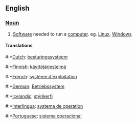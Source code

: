 ==English==
===[[Noun]]===

# [[Software]] needed to run a [[computer]]. eg. [[Linux]], [[Windows]]

====Translations====
#:*[[Dutch]]: [[besturingssysteem]]
#:*[[Finnish]]: [[käyttöjärjestelmä]]
#:*[[French]]: [[système d'exploitation]]
#:*[[German]]: [[Betriebssystem]]
#:*[[Icelandic]]: [[stýrikerfi]]
#:*[[Interlingua]]: [[systema de operation]]
#:*[[Portuguese]]: [[sistema operacional]]